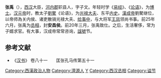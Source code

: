 '''张禹'''（{{bd|？||前5年||catIdx=Z}}），[[西汉|西汉]]大臣，[[河內郡_(中國)|河内郡]]轵县人，字子文。年轻时学《[[易经|易经]]》、《[[论语|论语]]》，为[[博士|博士]]。[[汉元帝|汉元帝]]时，教太子[[劉驁|劉驁]]《论语》，为[[光禄大夫|光禄大夫]]、东平[[内史|内史]]。[[漢成帝|漢成帝]]劉驁继位，以帝师為关内侯、诸吏散骑光禄大夫、[[给事中|给事中]]，与大将军[[王凤|王凤]]领尚书事。前25年六月，张禹为[[丞相|丞相]]，封'''安昌侯'''。前20年三月，张禹致仕。之后，生活奢侈，常为子婿求官。有大事，汉成帝常常咨询，[[諡號|諡號]]节。

==参考文献==
*《[[汉书|汉书]]》 卷八十一　　匡张孔马传第五十一
{{start box}}
{{s-before|[[王商_(乐昌侯)|王商]]}}
{{s-title|[[西汉|西汉]][[丞相|丞相]]|前25年—前20年}}
{{s-after|[[薛宣|薛宣]]}}
{{end box}}

{{西汉丞相}}

{{DEFAULTSORT:Z}}
[[Category:西漢政治人物|Category:西漢政治人物]]
[[Category:濟源人|Category:濟源人]]
[[Category:张姓|Y]]
[[Category:西汉丞相|Category:西汉丞相]]
[[Category:谥节|Category:谥节]]